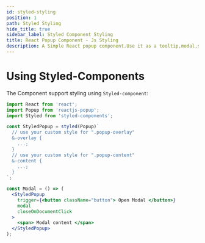```yaml
---
id: styled-styling
position: 1
path: Styled Styling
hide_title: true
sidebar_label: Styled Component Styling
title: React Popup Component - Js Styling
description: A Simple React popup component.Use it as a tooltip,modal,sub-menu and match more ...
---
```


# Using Styled-Components

The Component support styling using `Styled-component`:

```jsx
import React from 'react';
import Popup from 'reactjs-popup';
import Styled from 'styled-components';

const StyledPopup = styled(Popup)`
  // use your custom style for ".popup-overlay"
  &-overlay {
    ...;
  }
  // use your custom style for ".popup-content"
  &-content {
    ...;
  }
`;

const Modal = () => (
  <StyledPopup
    trigger={<button className="button"> Open Modal </button>}
    modal
    closeOnDocumentClick
  >
    <span> Modal content </span>
  </StyledPopup>
);
```

